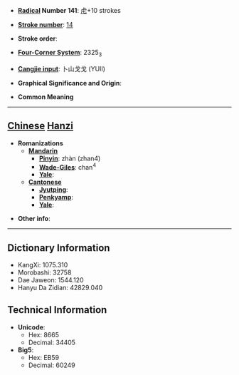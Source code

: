 * '''[[Wiktionary:Chinese radical index| Radical]] Number 141''': [[Wiktionary:Chinese radical index 虍|虍]]+10 strokes

* '''[[Wiktionary:Chinese total strokes index|Stroke number]]''': [[Wiktionary:Chinese total strokes index 14|14]]

* '''Stroke order''': 

* '''[[Wiktionary:Chinese four corner index|Four-Corner System]]''': 2325<sub>3</sub>

* '''[[Wiktionary:Chinese Cangjie index|Cangjie input]]''': 卜山戈戈 (YUII)

* '''Graphical Significance and Origin''': 

* '''Common Meaning'''

----

== [[Chinese]] [[Hanzi]] ==

* '''Romanizations'''
** '''[[Mandarin]]'''
*** '''[[Pinyin]]''': zhàn (zhan4)
*** '''[[Wade-Giles]]''': chan<sup>4</sup>
*** '''[[Yale]]''': 
** '''[[Cantonese]]'''
*** '''[[Jyutping]]''':
*** '''[[Penkyamp]]''': 
*** '''[[Yale]]''': 

* '''Other info''': 

----

== Dictionary Information ==

* KangXi: 1075.310
* Morobashi: 32758
* Dae Jaweon: 1544.120
* Hanyu Da Zidian: 42829.040

== Technical Information ==

* '''Unicode''':
** Hex: 8665
** Decimal: 34405
* '''Big5''':
** Hex: EB59
** Decimal: 60249